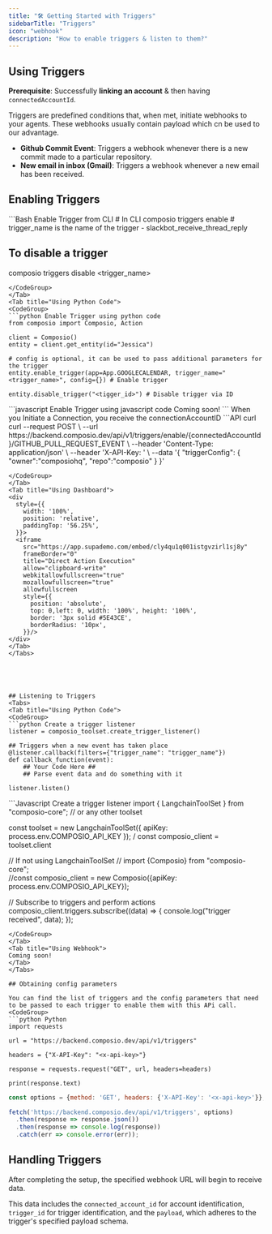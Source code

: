 ```yaml
---
title: "🛠️ Getting Started with Triggers"
sidebarTitle: "Triggers"
icon: "webhook"
description: "How to enable triggers & listen to them?"
---
```


## Using Triggers

**Prerequisite**: Successfully **linking an account** & then having `connectedAccountId`.

Triggers are predefined conditions that, when met, initiate webhooks to your agents. 
These webhooks usually contain payload which cn be used to our advantage.

* **Github Commit Event**: Triggers a webhook whenever there is a new commit made to a particular repository.
* **New email in inbox (Gmail)**: Triggers a webhook whenever a new email has been received.

## Enabling Triggers

<Tabs>
<Tab title="Using CLI">
<CodeGroup>
```Bash Enable Trigger from CLI
# In CLI
composio triggers enable <trigger_name> 
# trigger_name is the name of the trigger - slackbot_receive_thread_reply

## To disable a trigger
composio triggers disable <trigger_name>
```
</CodeGroup>
</Tab>
<Tab title="Using Python Code">
<CodeGroup>
```python Enable Trigger using python code
from composio import Composio, Action

client = Composio() 
entity = client.get_entity(id="Jessica")

# config is optional, it can be used to pass additional parameters for the trigger
entity.enable_trigger(app=App.GOOGLECALENDAR, trigger_name="<trigger_name>", config={}) # Enable trigger

entity.disable_trigger("<tigger_id>") # Disable trigger via ID
```
</CodeGroup>
</Tab>

<Tab title="Using Javascript Code">
<CodeGroup>
```javascript Enable Trigger using javascript code
Coming soon!
```
</CodeGroup>
</Tab>
<Tab title="Using API">
When you Initiate a Connection, you receive the connectionAccountID
<CodeGroup>
```API curl
curl --request POST \
  --url https://backend.composio.dev/api/v1/triggers/enable/{connectedAccountId}/GITHUB_PULL_REQUEST_EVENT \
  --header 'Content-Type: application/json' \
  --header 'X-API-Key: <x-api-key>' \
  --data '{
  "triggerConfig": {
    "owner":"composiohq",
    "repo":"composio"
  }
}'

```
</CodeGroup>
</Tab>
<Tab title="Using Dashboard">
<div
  style={{
    width: '100%',
    position: 'relative',
    paddingTop: '56.25%',
  }}>
  <iframe
    src="https://app.supademo.com/embed/cly4qu1q001istgvzirl1sj8y"
    frameBorder="0"
    title="Direct Action Execution"
    allow="clipboard-write"
    webkitallowfullscreen="true"
    mozallowfullscreen="true"
    allowfullscreen
    style={{
      position: 'absolute',
      top: 0,left: 0, width: '100%', height: '100%',
      border: '3px solid #5E43CE',
      borderRadius: '10px',
    }}/>
</div>
</Tab>
</Tabs>





## Listening to Triggers
<Tabs>
<Tab title="Using Python Code">
<CodeGroup>
```python Create a trigger listener
listener = composio_toolset.create_trigger_listener() 

## Triggers when a new event has taken place
@listener.callback(filters={"trigger_name": "trigger_name"}) 
def callback_function(event):
    ## Your Code Here ##
    ## Parse event data and do something with it

listener.listen()
```
</CodeGroup>

</Tab>
<Tab title="Using Javascript Code">
<CodeGroup>
```Javascript Create a trigger listener
import { LangchainToolSet } from "composio-core"; // or any other toolset

const toolset = new LangchainToolSet({ apiKey: process.env.COMPOSIO_API_KEY }); /
const composio_client = toolset.client

// If not using LangchainToolSet
// import {Composio} from "composio-core";  
//const composio_client = new Composio({apiKey: process.env.COMPOSIO_API_KEY});


// Subscribe to triggers and perform actions
composio_client.triggers.subscribe((data) => {
    console.log("trigger received", data);
});
```
</CodeGroup>
</Tab>
<Tab title="Using Webhook">
Coming soon!
</Tab>
</Tabs>

## Obtaining config parameters

You can find the list of triggers and the config parameters that need to be passed to each trigger to enable them with this APi call.
<CodeGroup>
```python Python
import requests

url = "https://backend.composio.dev/api/v1/triggers"

headers = {"X-API-Key": "<x-api-key>"}

response = requests.request("GET", url, headers=headers)

print(response.text)
```

```javascript JS 
const options = {method: 'GET', headers: {'X-API-Key': '<x-api-key>'}};

fetch('https://backend.composio.dev/api/v1/triggers', options)
  .then(response => response.json())
  .then(response => console.log(response))
  .catch(err => console.error(err));

```
</CodeGroup>


## Handling Triggers 

After completing the setup, the specified webhook URL will begin to receive data. 

This data includes the `connected_account_id` for account identification, `trigger_id` for trigger identification, and the `payload`, which adheres to the trigger's specified payload schema.